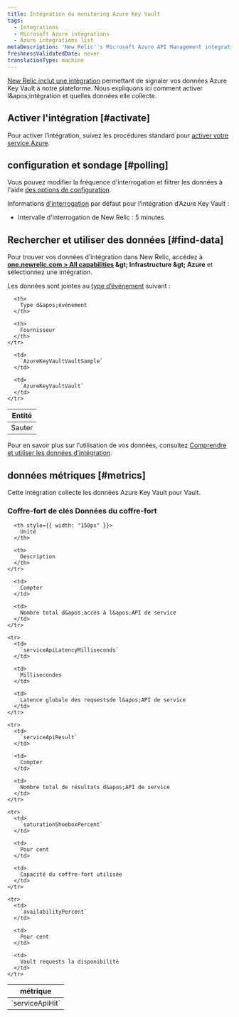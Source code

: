 ```yaml
---
title: Intégration du monitoring Azure Key Vault
tags:
  - Integrations
  - Microsoft Azure integrations
  - Azure integrations list
metaDescription: 'New Relic''s Microsoft Azure API Management integration: how to install it, configure it, and understand the data it reports.'
freshnessValidatedDate: never
translationType: machine
---
```


[New Relic inclut une intégration](/docs/infrastructure/introduction-infra-monitoring) permettant de signaler vos données Azure Key Vault à notre plateforme. Nous expliquons ici comment activer l&amp;apos;intégration et quelles données elle collecte.

## Activer l&apos;intégration [#activate]

Pour activer l’intégration, suivez les procédures standard pour [activer votre service Azure](/docs/infrastructure/microsoft-azure-integrations/getting-started/activate-azure-integrations).

## configuration et sondage [#polling]

Vous pouvez modifier la fréquence d&apos;interrogation et filtrer les données à l&apos;aide [des options de configuration](/docs/integrations/new-relic-integrations/getting-started/configure-polling-frequency-data-collection-cloud-integrations).

Informations [d’interrogation](/docs/infrastructure/microsoft-azure-integrations/getting-started/azure-integration-polling) par défaut pour l’intégration d’Azure Key Vault :

* Intervalle d&apos;interrogation de New Relic : 5 minutes

## Rechercher et utiliser des données [#find-data]

Pour trouver vos données d’intégration dans New Relic, accédez à <DNT>**[one.newrelic.com &gt; All capabilities](https://one.newrelic.com/all-capabilities) &amp;gt; Infrastructure &amp;gt; Azure**</DNT> et sélectionnez une intégration.

Les données sont jointes au [type d’événement](/docs/data-apis/understand-data/new-relic-data-types/#event-data) suivant :

<table>
  <thead>
    <tr>
      <th>
        Entité
      </th>

      <th>
        Type d&apos;événement
      </th>

      <th>
        Fournisseur
      </th>
    </tr>
  </thead>

  <tbody>
    <tr>
      <td>
        Sauter
      </td>

      <td>
        `AzureKeyVaultVaultSample`
      </td>

      <td>
        `AzureKeyVaultVault`
      </td>
    </tr>
  </tbody>
</table>

Pour en savoir plus sur l’utilisation de vos données, consultez [Comprendre et utiliser les données d’intégration](/docs/infrastructure/integrations/find-use-infrastructure-integration-data).

## données métriques [#metrics]

Cette intégration collecte les données Azure Key Vault pour Vault.

### Coffre-fort de clés Données du coffre-fort

<table>
  <thead>
    <tr>
      <th style={{ width: "275px" }}>
        métrique
      </th>

      <th style={{ width: "150px" }}>
        Unité
      </th>

      <th>
        Description
      </th>
    </tr>
  </thead>

  <tbody>
    <tr>
      <td>
        `serviceApiHit`
      </td>

      <td>
        Compter
      </td>

      <td>
        Nombre total d&apos;accès à l&apos;API de service
      </td>
    </tr>

    <tr>
      <td>
        `serviceApiLatencyMilliseconds`
      </td>

      <td>
        Millisecondes
      </td>

      <td>
        Latence globale des requestsde l&apos;API de service
      </td>
    </tr>

    <tr>
      <td>
        `serviceApiResult`
      </td>

      <td>
        Compter
      </td>

      <td>
        Nombre total de résultats d&apos;API de service
      </td>
    </tr>

    <tr>
      <td>
        `saturationShoeboxPercent`
      </td>

      <td>
        Pour cent
      </td>

      <td>
        Capacité du coffre-fort utilisée
      </td>
    </tr>

    <tr>
      <td>
        `availabilityPercent`
      </td>

      <td>
        Pour cent
      </td>

      <td>
        Vault requests la disponibilité
      </td>
    </tr>
  </tbody>
</table>
